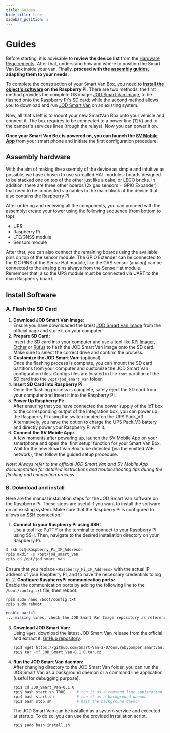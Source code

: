 ```yaml
---
title: Guides
hide_title: true
sidebar_position: 2
---
```


<!--
 FROM   @site/src/components/templates/PageHardware
 VER    1.0.3
-->





<HardwareTitle
  name={hardware_name}
  status={hardware_status} />

# Guides

Before starting, it is advisable to **review the device list** from
the [Hardware Requirements](/docs/hardware/svbox_10/resources#hardware-requirements).
After that, understand how and where to position the Smart Van Box inside your
van. Finally, **proceed with the [assembly guides](#assembly-hardware), adapting
them to your needs**.

To complete the construction of your Smart Van Box, you need
to **[install the object's software](#install-software) on the Raspberry Pi**.
There are two methods: the first method provides the complete OS
image: [JOD Smart Van image](/docs/software/jod_smart_van/jod_smart_van_image),
to be flashed onto the Raspberry Pi's SD card; while the second method allows
you to download and run [JOD Smart Van](/docs/software/jod_smart_van/jod_smart_van)
on an existing system.

Now, all that's left is to mount your new SmartVan Box onto your vehicle and
connect it. The box requires to be connected to a power line (12V) and to the
camper's services lines (trough the relays). Now you can power it on.

**Once your Smart Van Box is powered on, you can launch
the [SV Mobile App](/docs/software#sv_mobile_app)** from your smart phone and
initiate the first configuration procedure.


## Assembly hardware

With the aim of making the assembly of the device as simple and intuitive as
possible, we have chosen to use so-called HAT modules: boards designed to be
stacked one on top of the other just like a cake, or LEGO bricks. In addition,
there are three other boards (2x gas sensors + GPIO Expander) that need to be connected
via cables to the main block of the device that also contains the Raspberry Pi.

After ordering and receiving all the components, you can proceed with the assembly:
create your tower using the following sequence (from bottom to top):
* UPS
* Raspberry Pi
* LTE/GNSS module
* Sensors module

After that, you can also connect the remaining boards using the available pins
on top of the sensor module. The GPIO Extender can be connected to the I2C PINS
of the Sense Hat module, like the GAS sensor (analog) can be connected to the
analog pins always from the Sense Hat module. Remember that, also the UPS
module must be connected via UART to the main Raspberry board.

## Install Software

### A. Flash the SD Card

1. **Download JOD Smart Van Image:**<br/>
  Ensure you have downloaded the
  latest [JOD Smart Van image](/docs/software/jod_smart_van/jod_smart_van_image) from the
  official page and store it on your computer.
2. **Prepare SD Card:**<br/>
  Insert the SD card into your computer and use a tool
  like [RPi Imager](https://www.raspberrypi.com/software/),
  [Etcher](https://www.balena.io/etcher/) or [Rufus](https://rufus.ie/) to
  flash the JOD Smart Van image onto the SD card. Make sure to select the
  correct drive and confirm the process.
3. **Customize the JOD Smart Van:** (optional)<br/>
  Once the flashing process is complete, you can mount the SD card partitions
  from your computer and customize the JOD Smart Van configuration files.
  Configs files are located in the `root` partition of the SD card into the
  `/opt/jod_smart_van` folder.
4. **Insert SD Card into Raspberry Pi:**<br/>
  Once the flashing process is complete, safely eject the SD card from your
  computer and insert it into the Raspberry Pi.
5. **Power Up Raspberry Pi:**<br/>
  After ensuring that you have connected the power supply of the IoT box to
  the corresponding output of the Integration box, you can power up the
  Raspberry Pi using the switch located on the UPS Pack_V3.<br/>
  Alternatively, you have the option to charge the UPS Pack_V3 battery and
  directly power your Raspberry Pi with it.
6. **Connect the SV Mobile App:**<br/>
  A few moments after powering up, launch
  the [SV Mobile App](/docs/software#sv_mobile_app) on your smartphone and open
  the 'first setup' function for your Smart Van Box. Wait for the new Smart Van
  Box to be detected (via the emitted WiFi network), then follow the guided
  setup procedure.

*Note: Always refer to the official JOD Smart Van and SV Mobile App
documentation for detailed instructions and troubleshooting tips during the
flashing and connection process.*


### B. Download and install

Here are the manual installation steps for the JOD Smart Van software on the
Raspberry Pi. These steps are useful if you want to install the software on an
existing system. Make sure that the Raspberry Pi is configured to allows an SSH
connection.

1. **Connect to your Raspberry Pi using SSH:**<br/>
  Use a tool like [PuTTY](https://www.putty.org/) or the terminal to connect to
  your Raspberry Pi using SSH. Then, navigate to the desired installation
  directory on your Raspberry Pi.
  ```bash
  $ ssh pi@<Raspberry_Pi_IP_Address>
  rpi$ mkdir -p /opt/jod_smart_van
  rpi$ cd /opt/jod_smart_van
  ```
  Ensure that you replace `<Raspberry_Pi_IP_Address>` with the actual IP
  address of your Raspberry Pi, and to have the necessary credentials to log in.
2. **Configure RaspberryPi communication ports:**<br/>
  Enable the communication ports by adding the following line to the
  `/boot/config.txt` file, then reboot.
  ```bash
  rpi$ sudo nano /boot/config.txt
  rpi$ sudo reboot
  ```
  ```bash
  enable_uart=1
  ... missing lines, check the JOD Smart Van Image repository as reference
  ```
3. **Download JOD Smart Van:**<br/>
  Using `wget`, download the latest JOD Smart Van release from the official and
  extract it.
  [GitHub repository](https://github.com/Smart-Van-2-0/com.robypomper.smartvan.jod_smart_van/releases/).
   ```bash
   rpi$ wget https://github.com/Smart-Van-2-0/com.robypomper.smartvan.jod_smart_van/releases/download/0.1.0/JOD_Smart_Van-0.1.0.tar.xz
   rpi$ tar -xf JOD_Smart_Van-0.1.0.tar.xz
   ```
4. **Run the JOD Smart Van daemon:**<br/>
  After changing directory to the JOD Smart Van folder, you can run the JOS
  Smart Van as a background daemon or a command line application (useful for
  debugging purpose).
   ```bash
   rpi$ cd JOD_Smart_Van-0.1.0
   rpi$ bash start.sh TRUE     # run it as a command line application
   rpi$ bash start.sh          # run it as a background daemon
   rpi$ bash stop.sh           # halt the background daemon
   ```
   The JOD Smart Van can be installed as a system service and executed at
   startup. To do so, you can use the provided installation script.
   ```bash
   rpi$ sudo bash install.sh
   ```
